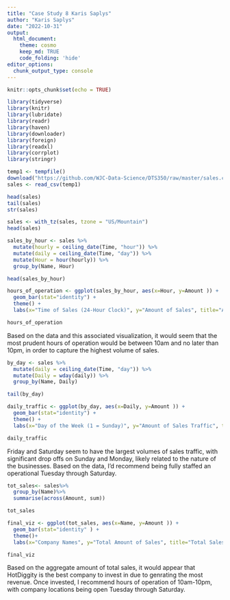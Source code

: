 ```yaml
---
title: "Case Study 8 Karis Saplys"
author: "Karis Saplys"
date: "2022-10-31"
output: 
  html_document:
    theme: cosmo
    keep_md: TRUE
    code_folding: 'hide'
editor_options: 
  chunk_output_type: console
---
```


```r
knitr::opts_chunk$set(echo = TRUE)
```

```r
library(tidyverse)
library(knitr)
library(lubridate)
library(readr)
library(haven)
library(downloader)
library(foreign)
library(readxl)
library(corrplot)
library(stringr)

```

```r
temp1 <- tempfile()
download("https://github.com/WJC-Data-Science/DTS350/raw/master/sales.csv", temp1, mode = "wb")
sales <- read_csv(temp1)
```

```r
head(sales)
tail(sales)
str(sales)
```

```r
sales <- with_tz(sales, tzone = "US/Mountain")
head(sales)
```

```r
sales_by_hour <- sales %>%
  mutate(hourly = ceiling_date(Time, "hour")) %>%
  mutate(daily = ceiling_date(Time, "day")) %>%
  mutate(Hour = hour(hourly)) %>%
  group_by(Name, Hour) 

head(sales_by_hour)
```

```r
hours_of_operation <- ggplot(sales_by_hour, aes(x=Hour, y=Amount )) +
  geom_bar(stat="identity") +
  theme() +
  labs(x="Time of Sales (24-Hour Clock)", y="Amount of Sales", title="Amount of Sales by Hour of Operation")

hours_of_operation
```
Based on the data and this associated visualization, it would seem that the most prudent hours of operation would be between 10am and no later than 10pm, in order to capture the highest volume of sales.

```r
by_day <- sales %>%
  mutate(daily = ceiling_date(Time, "day")) %>%
  mutate(Daily = wday(daily)) %>%
  group_by(Name, Daily)

tail(by_day)
```

```r
daily_traffic <- ggplot(by_day, aes(x=Daily, y=Amount )) +
  geom_bar(stat="identity") +
  theme() +
  labs(x="Day of the Week (1 = Sunday)", y="Amount of Sales Traffic", title="Sales Traffic by Day of the Week")

daily_traffic
```
Friday and Saturday seem to have the largest volumes of sales traffic, with significant drop offs on Sunday and Monday, likely related to the nature of the businesses. Based on the data, I'd recommend being fully staffed an operational Tuesday through Saturday. 

```r
tot_sales<- sales%>%
  group_by(Name)%>%
  summarise(across(Amount, sum))

tot_sales
```

```r
final_viz <- ggplot(tot_sales, aes(x=Name, y=Amount )) +
  geom_bar(stat="identity" ) +
  theme()+
  labs(x="Company Names", y="Total Amount of Sales", title="Total Sales by Company")

final_viz
```
Based on the aggregate amount of total sales, it would appear that HotDiggity is the best company to invest in due to genrating the most revenue. Once invested, I recommend hours of operation of 10am-10pm, with company locations being open Tuesday through Saturday. 
